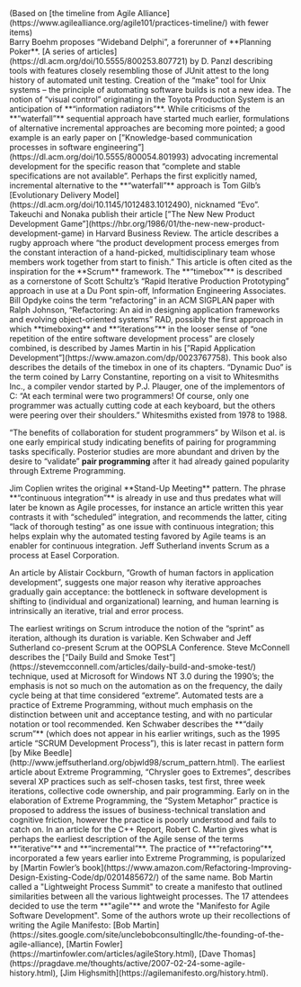 

<div class="mb-4 text-center">
  (Based on [the timeline from Agile
  Alliance](https://www.agilealliance.org/agile101/practices-timeline/) with
  fewer items)
</div>

<AgileTimelineItem time="1970s" title="Wideband Delphi">
  Barry Boehm proposes “Wideband Delphi”, a forerunner of **Planning Poker**.
</AgileTimelineItem>

<AgileTimelineItem time="1976" title="Automated Unit Testing">
  [A series of articles](https://dl.acm.org/doi/10.5555/800253.807721) by D.
  Panzl describing tools with features closely resembling those of JUnit attest
  to the long history of automated unit testing.
</AgileTimelineItem>

<AgileTimelineItem time="1977" title="Automating Software Builds">
  Creation of the “make” tool for Unix systems – the principle of automating
  software builds is not a new idea.
</AgileTimelineItem>

<AgileTimelineItem time="1980" title="Visual Control">
  The notion of “visual control” originating in the Toyota Production System is
  an anticipation of **“information radiators”**.
</AgileTimelineItem>

<AgileTimelineItem time="1984" title="Knowledge-based communication processes">
  While criticisms of the **“waterfall”** sequential approach have started much
  earlier, formulations of alternative incremental approaches are becoming more
  pointed; a good example is an early paper on [”Knowledge-based communication
  processes in software
  engineering”](https://dl.acm.org/doi/10.5555/800054.801993) advocating
  incremental development for the specific reason that “complete and stable
  specifications are not available”.
</AgileTimelineItem>

<AgileTimelineItem time="1985" title="Evolutionary Delivery Model">
  Perhaps the first explicitly named, incremental alternative to the
  **“waterfall”** approach is Tom Gilb’s [Evolutionary Delivery
  Model](https://dl.acm.org/doi/10.1145/1012483.1012490), nicknamed “Evo”.
</AgileTimelineItem>

<AgileTimelineItem time="1986" title="Scrum Framework Inspiration">
  Takeuchi and Nonaka publish their article [”The New New Product Development
  Game”](https://hbr.org/1986/01/the-new-new-product-development-game) in
  Harvard Business Review. The article describes a rugby approach where “the
  product development process emerges from the constant interaction of a
  hand-picked, multidisciplinary team whose members work together from start to
  finish.” This article is often cited as the inspiration for the **Scrum**
  framework.
</AgileTimelineItem>

<AgileTimelineItem time="1988" title="Rapid Iterative Production Prototyping">
  The **“timebox”** is described as a cornerstone of Scott Schultz’s “Rapid
  Iterative Production Prototyping” approach in use at a Du Pont spin-off,
  Information Engineering Associates.
</AgileTimelineItem>

<AgileTimelineItem time="1990" title="Refactoring">
  Bill Opdyke coins the term “refactoring” in an ACM SIGPLAN paper with Ralph
  Johnson, “Refactoring: An aid in designing application frameworks and evolving
  object-oriented systems”
</AgileTimelineItem>

<AgileTimelineItem time="1991" title="Rapid Application Development">
  RAD, possibly the first approach in which **timeboxing** and **“iterations”**
  in the looser sense of “one repetition of the entire software development
  process” are closely combined, is described by James Martin in his [”Rapid
  Application Development”](https://www.amazon.com/dp/0023767758). This book
  also describes the details of the timebox in one of its chapters.
</AgileTimelineItem>

<AgileTimelineItem time="1992" title="Dynamic Duo Coding">
  “Dynamic Duo” is the term coined by Larry Constantine, reporting on a visit to
  Whitesmiths Inc., a compiler vendor started by P.J. Plauger, one of the
  implementors of C: “At each terminal were two programmers! Of course, only one
  programmer was actually cutting code at each keyboard, but the others were
  peering over their shoulders.” Whitesmiths existed from 1978 to 1988.
</AgileTimelineItem>

<AgileTimelineItem
  time="1993"
  title="The Benefits Of Collaboration For Student Programmers">
  “The benefits of collaboration for student programmers” by Wilson et al. is
  one early empirical study indicating benefits of pairing for programming tasks
  specifically. Posterior studies are more abundant and driven by the desire to
  “validate” **pair programming** after it had already gained popularity through
  Extreme Programming.
</AgileTimelineItem>

<AgileTimelineItem time="1993" title="Stand-Up Meeting Pattern">
  Jim Coplien writes the original **Stand-Up Meeting** pattern.
</AgileTimelineItem>

<AgileTimelineItem time="1993" title="Continuous Integration">
  The phrase **“continuous integration”** is already in use and thus predates
  what will later be known as Agile processes, for instance an article written
  this year contrasts it with “scheduled” integration, and recommends the
  latter, citing “lack of thorough testing” as one issue with continuous
  integration; this helps explain why the automated testing favored by Agile
  teams is an enabler for continuous integration.
</AgileTimelineItem>

<AgileTimelineItem time="1993" title="Invention Of Scrum">
  Jeff Sutherland invents Scrum as a process at Easel Corporation.
</AgileTimelineItem>

<AgileTimelineItem
  time="1995"
  title="Growth Of Human Factors In Application Development">
  An article by Alistair Cockburn, ”Growth of human factors in application
  development”, suggests one major reason why iterative approaches gradually
  gain acceptance: the bottleneck in software development is shifting to
  (individual and organizational) learning, and human learning is intrinsically
  an iterative, trial and error process.
</AgileTimelineItem>

<AgileTimelineItem time="1995" title="Sprint As Iteration">
  The earliest writings on Scrum introduce the notion of the “sprint” as
  iteration, although its duration is variable.
</AgileTimelineItem>

<AgileTimelineItem time="1995" title="Formal Introduction Of Scrum">
  Ken Schwaber and Jeff Sutherland co-present Scrum at the OOPSLA Conference.
</AgileTimelineItem>

<AgileTimelineItem time="1996" title="Daily Build And Smoke Test">
  Steve McConnell describes the [“Daily Build and Smoke
  Test”](https://stevemcconnell.com/articles/daily-build-and-smoke-test/)
  technique, used at Microsoft for Windows NT 3.0 during the 1990’s; the
  emphasis is not so much on the automation as on the frequency, the daily cycle
  being at that time considered “extreme”.
</AgileTimelineItem>

<AgileTimelineItem time="1996" title="Acceptance Testing">
  Automated tests are a practice of Extreme Programming, without much emphasis
  on the distinction between unit and acceptance testing, and with no particular
  notation or tool recommended.
</AgileTimelineItem>

<AgileTimelineItem time="1997" title="Daily Scrum">
  Ken Schwaber describes the **“daily scrum”** (which does not appear in his
  earlier writings, such as the 1995 article “SCRUM Development Process”), this
  is later recast in pattern form [by Mike
  Beedle](http://www.jeffsutherland.org/objwld98/scrum_pattern.html).
</AgileTimelineItem>

<AgileTimelineItem time="1998" title="Extreme Programming">
  The earliest article about Extreme Programming, “Chrysler goes to Extremes”,
  describes several XP practices such as self-chosen tasks, test first, three
  week iterations, collective code ownership, and pair programming.
</AgileTimelineItem>

<AgileTimelineItem time="1999" title="System Metaphor">
  Early on in the elaboration of Extreme Programming, the “System Metaphor”
  practice is proposed to address the issues of business-technical translation
  and cognitive friction, however the practice is poorly understood and fails to
  catch on.
</AgileTimelineItem>

<AgileTimelineItem time="1999" title="Iterative And Incremental">
  In an article for the C++ Report, Robert C. Martin gives what is perhaps the
  earliest description of the Agile sense of the terms **“iterative”** and
  **“incremental”**.
</AgileTimelineItem>

<AgileTimelineItem time="1999" title="Refactoring Popularized">
  The practice of **“refactoring”**, incorporated a few years earlier into
  Extreme Programming, is popularized by [Martin Fowler’s
  book](https://www.amazon.com/Refactoring-Improving-Design-Existing-Code/dp/0201485672/)
  of the same name.
</AgileTimelineItem>

<AgileTimelineItem time="2001" title="Agile Manifesto authored">
  Bob Martin called a "Lightweight Process Summit" to create a manifesto that
  outlined similarities between all the various lightweight processes. The 17
  attendees decided to use the term **"agile"** and wrote the "Manifesto for
  Agile Software Development". Some of the authors wrote up their recollections
  of writing the Agile Manifesto: [Bob
  Martin](https://sites.google.com/site/unclebobconsultingllc/the-founding-of-the-agile-alliance),
  [Martin Fowler](https://martinfowler.com/articles/agileStory.html), [Dave
  Thomas](https://pragdave.me/thoughts/active/2007-02-24-some-agile-history.html),
  [Jim Highsmith](https://agilemanifesto.org/history.html).
</AgileTimelineItem>
